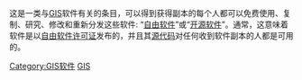 {{Commons category|Free GIS software}}
{{Portal|自由軟體}}
这是一类与[[GIS|GIS]]软件有关的条目，可以得到获得副本的每个人都可以免费使用、复制、研究、修改和重新分发这些软件: “[[自由软件|自由软件]]”或“[[开源软件|开源软件]]”。通常，这意味着软件是以[[自由软件许可证|自由软件许可证]]发布的，并且其[[源代码|源代码]]对任何收到软件副本的人都是可用的。

[[Category:GIS软件|Category:GIS软件]]
[[Category:自由科學軟件|GIS]]
